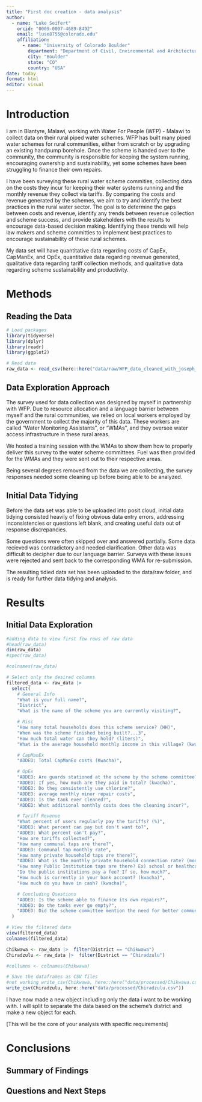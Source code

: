 ```yaml
---
title: "First doc creation - data analysis"
author:
  - name: "Luke Seifert"
    orcid: "0009-0007-4689-8492"
    email: "luse8755@colorado.edu"
    affiliation:
      - name: "University of Colorado Boulder"
        department: "Department of Civil, Environmental and Architectural Engineering"
        city: "Boulder"
        state: "CO"
        country: "USA"
date: today
format: html
editor: visual
---
```


# Introduction

I am in Blantyre, Malawi, working with Water For People (WFP) - Malawi to collect data on their rural piped water schemes. WFP has built many piped water schemes for rural communities, either from scratch or by upgrading an existing handpump borehole. Once the scheme is handed over to the community, the community is responsible for keeping the system running, encouraging ownership and sustainability, yet some schemes have been struggling to finance their own repairs.

I have been surveying these rural water scheme commities, collecting data on the costs they incur for keeping their water systems running and the monthly revenue they collect via tariffs. By comparing the costs and revenue generated by the schemes, we aim to try and identify the best practices in the rural water sector. The goal is to determine the gaps between costs and revenue, identify any trends between revenue collection and scheme success, and provide stakeholders with the results to encourage data-based decision making. Identifying these trends will help law makers and scheme committies to implement best practices to encourage sustainability of these rural schemes.

My data set will have quantitative data regarding costs of CapEx, CapManEx, and OpEx, quantitative data regarding revenue generated, qualitative data regarding tariff collection methods, and qualitative data regarding scheme sustainability and productivity.

# Methods

## Reading the Data

```r

# Load packages
library(tidyverse)
library(dplyr)
library(readr)
library(ggplot2)

# Read data
raw_data <- read_csv(here::here("data/raw/WFP_data_cleaned_with_joseph_7_9.csv"))
```

## Data Exploration Approach

The survey used for data collection was designed by myself in partnership with WFP. Due to resource allocation and a language barrier between myself and the rural communities, we relied on local workers employed by the government to collect the majority of this data. These workers are called "Water Monitoring Assistants", or "WMAs", and they oversee water access infrastructure in these rural areas.

We hosted a training session with the WMAs to show them how to properly deliver this survey to the water scheme committees. Fuel was then provided for the WMAs and they were sent out to their respective areas.

Being several degrees removed from the data we are collecting, the survey responses needed some cleaning up before being able to be analyzed.

## Initial Data Tidying

Before the data set was able to be uploaded into posit.cloud, initial data tidying consisted heavily of fixing obvious data entry errors, addressing inconsistencies or questions left blank, and creating useful data out of response discrepancies.

Some questions were often skipped over and answered partially. Some data recieved was contradictory and needed clarification. Other data was difficult to decipher due to our language barrier. Surveys with these issues were rejected and sent back to the corresponding WMA for re-submission.

The resulting tidied data set has been uploaded to the data/raw folder, and is ready for further data tidying and analysis.

# Results

## Initial Data Exploration

```r

#adding data to view first few rows of raw data
#head(raw_data)
dim(raw_data)
#spec(raw_data)

#colnames(raw_data)
```

```r
# Select only the desired columns
filtered_data <- raw_data |> 
  select(
    # General Info
    "What is your full name?",
    "District",
    "What is the name of the scheme you are currently visiting?",

    # Misc
    "How many total households does this scheme service? (HH)",
    "When was the scheme finished being built?...3",
    "How much total water can they hold? (liters)",
    "What is the average household monthly income in this village? (kwacha)",

    # CapManEx
    "ADDED: Total CapManEx costs (Kwacha)",

    # OpEx
    "ADDED: Are guards stationed at the scheme by the scheme committee?",
    "ADDED: If yes, how much are they paid in total? (kwacha)",
    "ADDED: Do they consistently use chlorine?",
    "ADDED: average monthly minor repair costs",
    "ADDED: Is the tank ever cleaned?",
    "ADDED: What additional monthly costs does the cleaning incur?",

    # Tariff Revenue
    "What percent of users regularly pay the tariffs? (%)",
    "ADDED: What percent can pay but don't want to?",
    "ADDED: What percent can't pay?",
    "How are tariffs collected?",
    "How many communal taps are there?",
    "ADDED: Communal tap monthly rate",
    "How many private household taps are there?",
    "ADDED: What is the monthly private household connection rate? (monthly kwacha)",
    "How many Public Institution taps are there? Ex) school or healthcare facility",
    "Do the public institutions pay a fee? If so, how much?",
    "How much is currently in your bank account? (kwacha)",
    "How much do you have in cash? (kwacha)",

    # Concluding Questions
    "ADDED: Is the scheme able to finance its own repairs?",
    "ADDED: Do the tanks ever go empty?",
    "ADDED: Did the scheme committee mention the need for better community engagement or more trainings?"
  )

# View the filtered data
view(filtered_data)
colnames(filtered_data)
```

```r
Chikwawa <- raw_data |>  filter(District == "Chikwawa")
Chiradzulu <- raw_data |>  filter(District == "Chiradzulu")

#collumns <- colnames(Chikwawa)


```

```r
# Save the dataframes as CSV files
#not working write_csv(Chikwawa, here::here("data/processed/Chikwawa.csv")
write_csv(Chiradzulu, here::here("data/processed/Chiradzulu.csv"))
```

I have now made a new object including only the data i want to be working with. I will split to separate the data based on the scheme's district and make a new object for each.

\[This will be the core of your analysis with specific requirements\]

# Conclusions

## Summary of Findings

## Questions and Next Steps
